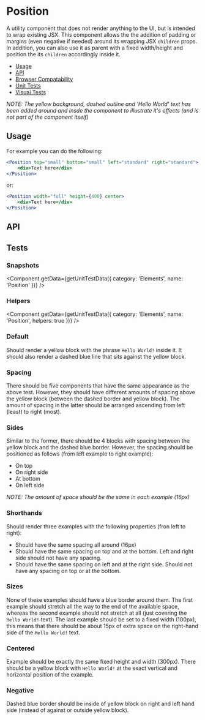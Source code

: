 
<Meta title="⚙️ Elements/Position" />

# Position

A utility component that does not render anything to the UI, but is intended to wrap existing JSX. This component allows the the addition of padding or margins (even negative if needed) around its wrapping JSX `children` props. In addition, you can also use it as parent with a fixed width/height and position the its `children` accordingly inside it.

- [Usage](#usage)
- [API](#api)
- [Browser Compatability](#browser-compatibility)
- [Unit Tests](#unit-tests)
- [Visual Tests](#visual-tests)

_NOTE: The yellow background, dashed outline and 'Hello World' text has been added around and insde the component to illustrate it's effects (and is not part of the component itself)_

<Preview>
	<Story name="Demo">
		<Demo />
	</Story>
</Preview>

## Usage

For example you can do the following:

```jsx
<Position top="small" bottom="small" left="standard" right="standard">
	<div>Text here</div>
</Position>
```

or:

```jsx
<Position width="full" height={400} center>
	<div>Text here</div>
</Position>
```

## API

<Props of={Component} />

## Tests

### Snapshots

<Component getData={getUnitTestData({ category: 'Elements', name: 'Position' })} />

### Helpers

<Component getData={getUnitTestData({ category: 'Elements', name: 'Position', helpers: true })} />

### Default

Should render a yellow block with the phrase `Hello World!` inside it. It should also render a dashed blue line that sits against the yellow block.

<Preview>
	<Story name="Default">
		<Default />
	</Story>
</Preview>

### Spacing

There should be five components that have the same appearance as the above test. However, they should have different amounts of spacing above the yellow block (between the dashed border and yellow block). The amount of spacing in the latter should be arranged ascending from left (least) to right (most).

<Preview>
	<Story name="Spacing">
		<Spacing />
	</Story>
</Preview>


### Sides

Similar to the former, there should be 4 blocks with spacing between the yellow block and the dashed blue border. However, the spacing should be positioned as follows (from left example to right example):

- On top
- On right side
- At bottom
- On left side

_NOTE: The amount of space should be the same in each example (16px)_

<Preview>
	<Story name="Sides">
		<Sides />
	</Story>
</Preview>

### Shorthands

Should render three examples with the following properties (fron left to right):

- Should have the same spacing all around (16px)
- Should have the same spacing on top and at the bottom. Left and right side should not have any spacing.
- Should have the same spacing on left and at the right side. Should not have any spacing on top or at the bottom.

<Preview>
	<Story name="Shorthands">
		<Shorthands />
	</Story>
</Preview>

### Sizes

None of these examples should have a blue border around them. The first example should stretch all the way to the end of the available space, whereas the second example should not stretch at all (just covering the `Hello World!` text). The last example should be set to a fixed width (100px), this means that there should be about 15px of extra space on the right-hand side of the `Hello World!` text.

<Preview>
	<Story name="Sizes">
		<Sizes />
	</Story>
</Preview>

### Centered

Example should be exactly the same fixed height and width (300px). There should be a yellow block with `Hello World!` at the exact vertical and horizontal position of the example.

<Preview>
	<Story name="Centered">
		<Centered />
	</Story>
</Preview>

### Negative

Dashed blue border should be inside of yellow block on right and left hand side (instead of against or outside yellow block).

<Preview>
	<Story name="Negative">
		<Negative />
	</Story>
</Preview>

